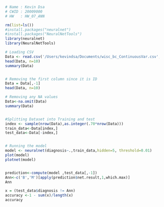 ```r
# Name : Kevin Dsa
# CWID : 20009000
# HW   : HW_07_ANN

rm(list=ls())
#install.packages("neuralnet")
#install.packages("NeuralNetTools")
library(neuralnet)
library(NeuralNetTools)

# Loading CSV 
Data <- read.csv('/Users/kevindsa/Documents/wisc_bc_ContinuousVar.csv',header=TRUE, sep=",")
head(Data, n=10)
summary(Data)


# Removing the first column since it is ID
Data = Data[,-1]
head(Data, n=10)

# Removing any NA values
Data<-na.omit(Data)
summary(Data)


#Splitting Dataset into Training and test
index <- sample(nrow(Data),as.integer(.70*nrow(Data)))
train_data<-Data[index,]
test_data<-Data[-index,]


# Running the model
model <- neuralnet(diagnosis~.,train_data,hidden=5, threshold=0.01)
plot(model)
plotnet(model)


prediction<-compute(model ,test_data[,-1])
Ann<-c('B','M')[apply(prediction$net.result,1,which.max)]
Ann

x = (test_data$diagnosis != Ann)
accuracy <-1 - sum(x)/length(x)
accuracy

```

